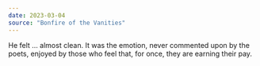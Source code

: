 ```yaml
---
date: 2023-03-04
source: "Bonfire of the Vanities"
---
```


He felt … almost clean. It was the emotion, never commented upon by the poets, enjoyed by those who feel that, for once, they are earning their pay.
